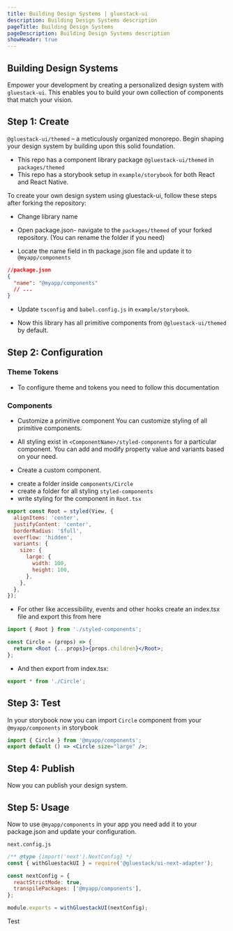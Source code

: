 ```yaml
---
title: Building Design Systems | gluestack-ui
description: Building Design Systems description
pageTitle: Building Design Systems
pageDescription: Building Design Systems description
showHeader: true
---
```



<Meta title="Guides/Building Design Systems" />

## Building Design Systems

Empower your development by creating a personalized design system with `gluestack-ui`.
This enables you to build your own collection of components that match your vision.

## Step 1: Create

`@gluestack-ui/themed` – a meticulously organized monorepo. Begin shaping your design system by building upon this solid foundation.

- This repo has a component library package `@gluestack-ui/themed` in `packages/themed`
- This repo has a storybook setup in `example/storybook` for both React and React Native.

To create your own design system using gluestack-ui, follow these steps after forking the repository:

- Change library name

* Open package.json-
  navigate to the `packages/themed` of your forked repository. (You can rename the folder if you need)

* Locate the name field in th package.json file and update it to `@myapp/components`

```json
//package.json
{
  "name": "@myapp/components"
  // ...
}
```

- Update `tsconfig` and `babel.config.js` in `example/storybook`.

- Now this library has all primitive components from `@gluestack-ui/themed` by default.

## Step 2: Configuration

### Theme Tokens

- To configure theme and tokens you need to follow this documentation

### Components

- Customize a primitive component
  You can customize styling of all primitive components.

* All styling exist in `<ComponentName>/styled-components` for a particular component. You can add and modify property value and variants based on your need.

- Create a custom component.

* create a folder inside `components/Circle`
* create a folder for all styling `styled-components`
* write styling for the component in `Root.tsx`

```jsx
export const Root = styled(View, {
  alignItems: 'center',
  justifyContent: 'center',
  borderRadius: '$full',
  overflow: 'hidden',
  variants: {
    size: {
      large: {
        width: 100,
        height: 100,
      },
    },
  },
});
```

- For other like accessibility, events and other hooks create an index.tsx file and export this from here

```jsx
import { Root } from './styled-components';

const Circle = (props) => {
  return <Root {...props}>{props.children}</Root>;
};
```

- And then export from index.tsx:

```jsx
export * from './Circle';
```

## Step 3: Test

In your storybook now you can import `Circle` component from your `@myapp/components` in storybook

```jsx
import { Circle } from '@myapp/components';
export default () => <Circle size="large" />;
```

## Step 4: Publish

Now you can publish your design system.

## Step 5: Usage

Now to use `@myapp/components` in your app you need add it to your package.json and update your configuration.

`next.config.js`

```jsx
/** @type {import('next').NextConfig} */
const { withGluestackUI } = require('@gluestack/ui-next-adapter');

const nextConfig = {
  reactStrictMode: true,
  transpilePackages: ['@myapp/components'],
};

module.exports = withGluestackUI(nextConfig);
```

Test
